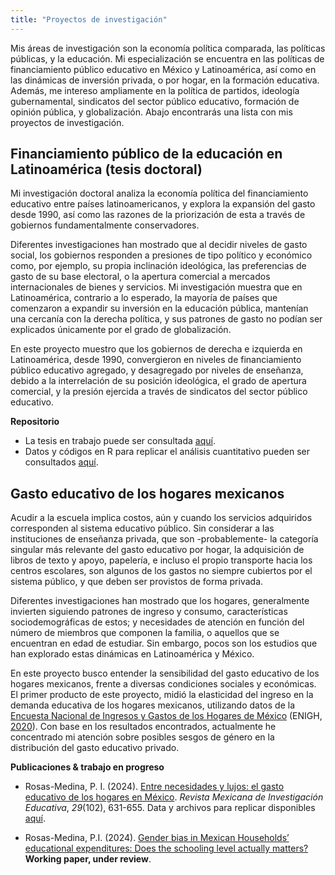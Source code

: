 ```yaml
---
title: "Proyectos de investigación"
---
```

Mis áreas de investigación son la economía política comparada, las políticas públicas, y la educación. Mi especialización se encuentra en las políticas de financiamiento público educativo en México y Latinoamérica, así como en las dinámicas de inversión privada, o por hogar, en la formación educativa. Además, me intereso ampliamente en la política de partidos, ideología gubernamental, sindicatos del sector público educativo, formación de opinión pública, y globalización. Abajo encontrarás una lista con mis proyectos de investigación.

## Financiamiento público de la educación en Latinoamérica (tesis doctoral)
Mi investigación doctoral analiza la economía política del financiamiento educativo entre países latinoamericanos, y explora la expansión del gasto desde 1990, así como las razones de la priorización de esta a través de gobiernos fundamentalmente conservadores.

Diferentes investigaciones han mostrado que al decidir niveles de gasto social, los gobiernos responden a presiones de tipo político y económico como, por ejemplo, su propia inclinación ideológica, las preferencias de gasto de su base electoral, o la apertura comercial a mercados internacionales de bienes y servicios. Mi investigación muestra que en Latinoamérica, contrario a lo esperado, la mayoría de países que comenzaron a expandir su inversión en la educación pública, mantenían una cercanía con la derecha política, y sus patrones de gasto no podían ser explicados únicamente por el grado de globalización.

En este proyecto muestro que los gobiernos de derecha e izquierda en Latinoamérica, desde 1990, convergieron en niveles de financiamiento público educativo agregado, y desagregado por niveles de enseñanza, debido a la interrelación de su posición ideológica, el grado de apertura comercial, y la presión ejercida a través de sindicatos del sector público educativo.

**Repositorio**

* La tesis en trabajo puede ser consultada [aquí](tesis.pdf).
* Datos y códigos en R para replicar el análisis cuantitativo pueden ser consultados [aquí](https://github.com/Prosasmed/tesis_flacso.git).

## Gasto educativo de los hogares mexicanos
Acudir a la escuela implica costos, aún y cuando los servicios adquiridos corresponden al sistema educativo público. Sin considerar a las instituciones de enseñanza privada, que son -probablemente- la categoría singular más relevante del gasto educativo por hogar, la adquisición de libros de texto y apoyo, papelería, e incluso el propio transporte hacia los centros escolares, son algunos de los gastos no siempre cubiertos por el sistema público, y que deben ser provistos de forma privada.

Diferentes investigaciones han mostrado que los hogares, generalmente invierten siguiendo patrones de ingreso y consumo, características sociodemográficas de estos; y necesidades de atención en función del número de miembros que componen la familia, o aquellos que se encuentran en edad de estudiar. Sin embargo, pocos son los estudios que han explorado estas dinámicas en Latinoamérica y México.

En este proyecto busco entender la sensibilidad del gasto educativo de los hogares mexicanos, frente a diversas condiciones sociales y económicas. El primer producto de este proyecto, midió la elasticidad del ingreso en la demanda educativa de los hogares mexicanos, utilizando datos de la [Encuesta Nacional de Ingresos y Gastos de los Hogares de México](https://www.inegi.org.mx/programas/enigh/nc/2022/) (ENIGH, [2020](https://www.inegi.org.mx/programas/enigh/nc/2020/)). Con base en los resultados encontrados, actualmente he concentrado mi atención sobre posibles sesgos de género en la distribución del gasto educativo privado.

**Publicaciones \& trabajo en progreso**

* Rosas-Medina, P. I. (2024). [Entre necesidades y lujos: el gasto educativo de los hogares en México](https://www.scielo.org.mx/scielo.php?pid=S1405-66662024000300631&script=sci_arttext). _Revista Mexicana de Investigación Educativa_, _29_(102), 631-655. Data y archivos para replicar disponibles [aquí](https://github.com/Prosasmed/gasto_eduprivado_M-xico.git).

* Rosas-Medina, P.I. (2024). [Gender bias in Mexican Households' educational expenditures: Does the schooling level actually matters?](https://scholar.google.com/citations?user=FxnueEgAAAAJ&hl=en) **Working paper, under review**.